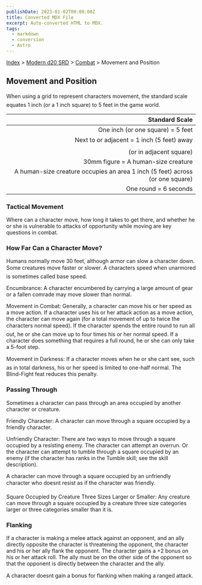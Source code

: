 ```yaml
---
publishDate: 2023-01-02T00:00:00Z
title: Converted MDX File
excerpt: Auto-converted HTML to MDX.
tags:
  - markdown
  - conversion
  - Astro
---
```






[Index](-index) > [Modern d20 SRD](modern-d20-srd-index) > [Combat](modern-d20-srd-combat-index) > Movement and Position




## Movement and Position


When using a grid to represent characters movement, the standard scale equates 1 inch (or a 1 inch square) to 5 feet in the game world.


| Standard Scale |
| ----------------: |
| One inch (or one square) = 5 feet |
| Next to or adjacent = 1 inch (5 feet) away
(or in adjacent square) |
| 30mm figure = A human-size creature |
| A human-size creature occupies an area 1 inch (5 feet) across (or one square) |
| One round = 6 seconds |



### Tactical Movement


Where can a character move, how long it takes to get there, and whether he or she is vulnerable to attacks of opportunity while moving are key questions in combat.


### How Far Can a Character Move?


Humans normally move 30 feet, although armor can slow a character down. Some creatures move faster or slower. A characters speed when unarmored is sometimes called base speed.


Encumbrance: A character encumbered by carrying a large amount of gear or a fallen comrade may move slower than normal.


Movement in Combat: Generally, a character can move his or her speed as a move action. If a character uses his or her attack action as a move action, the character can move again (for a total movement of up to twice the characters normal speed). If the character spends the entire round to run all out, he or she can move up to four times his or her normal speed. If a character does something that requires a full round, he or she can only take a 5-foot step.


Movement in Darkness: If a character moves when he or she cant see, such as in total darkness, his or her speed is limited to one-half normal. The Blind-Fight feat reduces this penalty.


### Passing Through


Sometimes a character can pass through an area occupied by another character or creature.


Friendly Character: A character can move through a square occupied by a friendly character.


Unfriendly Character: There are two ways to move through a square occupied by a resisting enemy. The character can attempt an overrun. Or the character can attempt to tumble through a square occupied by an enemy (if the character has ranks in the Tumble skill; see the skill description).


A character can move through a square occupied by an unfriendly character who doesnt resist as if the character was friendly.


Square Occupied by Creature Three Sizes Larger or Smaller: Any creature can move through a square occupied by a creature three size categories larger or three categories smaller than it is.


### Flanking


If a character is making a melee attack against an opponent, and an ally directly opposite the character is threatening the opponent, the character and his or her ally flank the opponent. The character gains a +2 bonus on his or her attack roll. The ally must be on the other side of the opponent so that the opponent is directly between the character and the ally.


A character doesnt gain a bonus for flanking when making a ranged attack.



